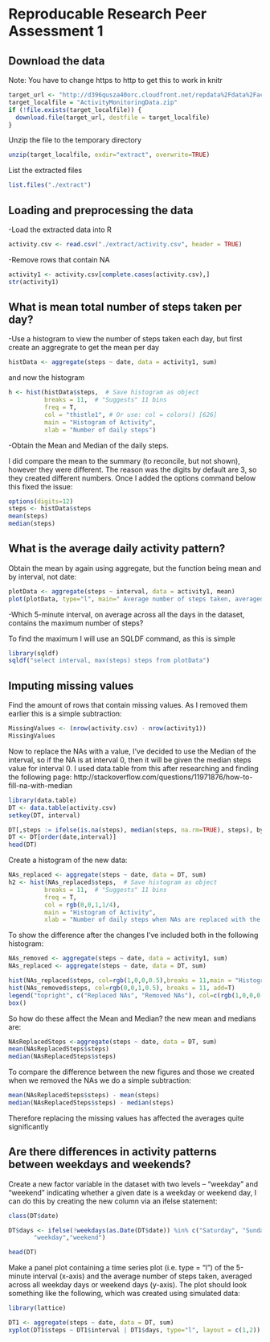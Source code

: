 Reproducable Research Peer Assessment 1
========================================================

## Download the data 
Note: You have to change https to http to get this to work in knitr

```r
target_url <- "http://d396qusza40orc.cloudfront.net/repdata%2Fdata%2Factivity.zip"
target_localfile = "ActivityMonitoringData.zip"
if (!file.exists(target_localfile)) {
  download.file(target_url, destfile = target_localfile) 
}
```

Unzip the file to the temporary directory
```r
unzip(target_localfile, exdir="extract", overwrite=TRUE)
```

List the extracted files
```r
list.files("./extract")
```

## Loading and preprocessing the data
-Load the extracted data into R
```r
activity.csv <- read.csv("./extract/activity.csv", header = TRUE)
```

-Remove rows that contain NA
```r
activity1 <- activity.csv[complete.cases(activity.csv),]
str(activity1)
```

## What is mean total number of steps taken per day?
-Use a histogram to view the number of steps taken each day, but first create an aggregrate to get the mean per day

```r
histData <- aggregate(steps ~ date, data = activity1, sum)
```

and now the histogram
```r
h <- hist(histData$steps,  # Save histogram as object
          breaks = 11,  # "Suggests" 11 bins
          freq = T,
          col = "thistle1", # Or use: col = colors() [626]
          main = "Histogram of Activity",
          xlab = "Number of daily steps")
```

-Obtain the Mean and Median of the daily steps.

I did compare the mean to the summary (to reconcile, but not shown), however they were different.  The reason was the digits by default are 3, so they created different numbers.  Once I added the options command below this fixed the issue:

```r
options(digits=12)
steps <- histData$steps
mean(steps)
median(steps)
```

## What is the average daily activity pattern?

Obtain the mean by again using aggregate, but the function being mean and by interval, not date:

```r
plotData <- aggregate(steps ~ interval, data = activity1, mean)
plot(plotData, type="l", main=" Average number of steps taken, averaged across all days")
```

-Which 5-minute interval, on average across all the days in the dataset, contains the maximum number of steps?

To find the maximum I will use an SQLDF command, as this is simple
```r
library(sqldf)
sqldf("select interval, max(steps) steps from plotData")

```


## Imputing missing values
Find the amount of rows that contain missing values.  As I removed them earlier this is a simple subtraction:

```r
MissingValues <- (nrow(activity.csv) - nrow(activity1))
MissingValues
```

Now to replace the NAs with a value, I've decided to use the Median of the interval, so if the NA is at interval 0, then it will be given the median steps value for interval 0.  I used data.table from this after researching and finding the following page: http://stackoverflow.com/questions/11971876/how-to-fill-na-with-median

```r
library(data.table)
DT <- data.table(activity.csv)
setkey(DT, interval)

DT[,steps := ifelse(is.na(steps), median(steps, na.rm=TRUE), steps), by=interval]
DT <- DT[order(date,interval)]
head(DT)
```

Create a histogram of the new data:
```r
NAs_replaced <- aggregate(steps ~ date, data = DT, sum)
h2 <- hist(NAs_replaced$steps,  # Save histogram as object
          breaks = 11,  # "Suggests" 11 bins
          freq = T,
          col = rgb(0,0,1,1/4), 
          main = "Histogram of Activity",
          xlab = "Number of daily steps when NAs are replaced with the interval Median")
```

To show the difference after the changes I've included both in the following histogram:
```r
NAs_removed <- aggregate(steps ~ date, data = activity1, sum)
NAs_replaced <- aggregate(steps ~ date, data = DT, sum)

hist(NAs_replaced$steps, col=rgb(1,0,0,0.5),breaks = 11,main = "Histogram of Activity", xlab="Variable")
hist(NAs_removed$steps, col=rgb(0,0,1,0.5), breaks = 11, add=T)
legend("topright", c("Replaced NAs", "Removed NAs"), col=c(rgb(1,0,0,0.5), rgb(0,0,1,0.5)), lwd=10)
box()
```

So how do these affect the Mean and Median? the new mean and medians are:
```r

NAsReplacedSteps <-aggregate(steps ~ date, data = DT, sum)
mean(NAsReplacedSteps$steps)
median(NAsReplacedSteps$steps)
```

To compare the difference between the new figures and those we created when we removed the NAs we do a simple subtraction:
```r
mean(NAsReplacedSteps$steps) - mean(steps)
median(NAsReplacedSteps$steps) - median(steps)
```

Therefore replacing the missing values has affected the averages quite significantly

## Are there differences in activity patterns between weekdays and weekends?

Create a new factor variable in the dataset with two levels -- "weekday" and "weekend" indicating whether a given date is a weekday or weekend day, I can do this  by creating the new column via an ifelse statement:

```r
class(DT$date)

DT$days <- ifelse(!weekdays(as.Date(DT$date)) %in% c("Saturday", "Sunday"),
       "weekday","weekend")

head(DT)
```

Make a panel plot containing a time series plot (i.e. type = "l") of the 5-minute interval (x-axis) and the average number of steps taken, averaged across all weekday days or weekend days (y-axis). The plot should look something like the following, which was created using simulated data:

```r
library(lattice)

DT1 <- aggregate(steps ~ date, data = DT, sum)
xyplot(DT1$steps ~ DT1$interval | DT1$days, type="l", layout = c(1,2))

```
